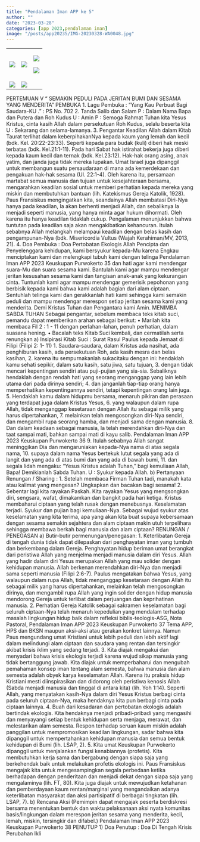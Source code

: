 ```yaml
---
title: "Pendalaman Iman APP ke 5"
author: ""
date: "2023-03-28"
categories: [app 2023,pendalaman iman]
image: "/posts/app20235/IMG-20230328-WA0048.jpg"
---
```


+----------------------------------------------+----------------------------------------------+----------------------------------------------+
| ![](/posts/app20235/IMG-20230328-WA0032.jpg) | ![](/posts/app20235/IMG-20230328-WA0035.jpg) | ![](/posts/app20235/IMG-20230328-WA0036.jpg) |
|                                              |                                              |                                              |
|                                              |                                              | ![](/posts/app20235/IMG-20230328-WA0039.jpg) |
+----------------------------------------------+----------------------------------------------+----------------------------------------------+
| ![](/posts/app20235/IMG-20230328-WA0034.jpg) | ![](/posts/app20235/IMG-20230328-WA0033.jpg) |                                              |
+----------------------------------------------+----------------------------------------------+----------------------------------------------+

PERTEMUAN V “ SEMAKIN PEDULI PADA JERITAN BUMI DAN SESAMA YANG MENDERITA” PEMBUKA 1. Lagu Pembuka : “Yang Kau Perbuat Bagi Saudara-KU .” : PS No. 702 2. Tanda Salib dan Salam P : Dalam Nama Bapa dan Putera dan Roh Kudus U : Amin P : Semoga Rahmat Tuhan kita Yesus Kristus, cinta kasih Allah dalam persekutuan Roh Kudus, selalu beserta kita U : Sekarang dan selama-lamanya. 3. Pengantar Keadilan Allah dalam Kitab Taurat terlihat dalam keberpihakanNya kepada kaum yang lemah dan kecil (bdk. Kel. 20:22-23:33). Seperti kepada para budak (kuli) diberi hak meski terbatas (bdk. Kel.21:1-11). Pada hari Sabat hak istirahat bekerja juga diberi kepada kaum kecil dan ternak (bdk. Kel.23:12). Hak-hak orang asing, anak yatim, dan janda juga tidak mereka lupakan. Umat Israel juga dipanggil untuk membangun suatu persaudaraan di mana ada kemerdekaan dan pengakuan hak-hak sesama (Ul. 22:1-4). Oleh karena itu, persamaan martabat semua manusia dan tujuan untuk kesejahteraan bersama, mengarahkan keadilan sosial untuk memberi perhatian kepada mereka yang miskin dan membutuhkan bantuan (lih. Katekismus Gereja Katolik, 1928). Paus Fransiskus mengingatkan kita, seandainya Allah membatasi Diri-Nya hanya pada keadilan, Ia akan berhenti menjadi Allah, dan sebaliknya Ia menjadi seperti manusia, yang hanya minta agar hukum dihormati. Oleh karena itu hanya keadilan tidaklah cukup. Pengalaman menunjukkan bahwa tuntutan pada keadilan saja akan mengakibatkan kehancuran. Itulah sebabnya Allah melangkah melampaui keadilan dengan belas kasih dan pengampunan-Nya (bdk. Misericordia Vultus (Wajah Kerahiman/MV, 2013, 21). 4. Doa Pembuka : Doa Pertobatan Ekologis Allah Pencipta dan Penyelenggara kehidupan, kami bersyukur kepada-Mu karena Engkau menciptakan kami dan melengkapi tubuh kami dengan telinga Pendalaman Iman APP 2023 Keuskupan Purwokerto 35 dan hati agar kami mendengar suara-Mu dan suara sesama kami. Bantulah kami agar mampu mendengar jeritan kesusahan sesama kami dan tangisan anak-anak yang kekurangan cinta. Tuntunlah kami agar mampu mendengar gemerisik pepohonan yang berbisik kepada kami bahwa kami adalah bagian dari alam ciptaan. Sentuhlah telinga kami dan gerakkanlah hati kami sehingga kami semakin peduli dan mampu mendengar merespon setiap jeritan sesama kami yang menderita. Demi Kristus Tuhan dan Pengantara kami Amin. MENIMBA SABDA TUHAN Sebagai pengantar, sebelum membaca teks kitab suci, pemandu dapat memberikan arahan sebagai berikut: • Marilah kita membaca Fil 2 : 1 - 11 dengan perlahan-lahan, penuh perhatian, dalam suasana hening. • Bacalah teks Kitab Suci kembali, dan cermatilah serta renungkan a) Insipirasi Kitab Suci : Surat Rasul Paulus kepada Jemaat di Filipi (Filipi 2: 1- 11) 1. Saudara-saudara, dalam Kristus ada nasihat, ada penghiburan kasih, ada persekutuan Roh, ada kasih mesra dan belas kasihan, 2. karena itu sempurnakanlah sukacitaku dengan ini: hendaklah kamu sehati sepikir, dalam satu kasih, satu jiwa, satu tujuan, 3. dengan tidak mencari kepentingan sendiri atau puji-pujian yang sia-sia. Sebaliknya hendaklah dengan rendah hati yang seorang menganggap yang lain lebih utama dari pada dirinya sendiri; 4. dan janganlah tiap-tiap orang hanya memperhatikan kepentingannya sendiri, tetapi kepentingan orang lain juga. 5. Hendaklah kamu dalam hidupmu bersama, menaruh pikiran dan perasaan yang terdapat juga dalam Kristus Yesus, 6. yang walaupun dalam rupa Allah, tidak menganggap kesetaraan dengan Allah itu sebagai milik yang harus dipertahankan, 7. melainkan telah mengosongkan diri-Nya sendiri, dan mengambil rupa seorang hamba, dan menjadi sama dengan manusia. 8. Dan dalam keadaan sebagai manusia, Ia telah merendahkan diri-Nya dan taat sampai mati, bahkan sampai mati di kayu salib. Pendalaman Iman APP 2023 Keuskupan Purwokerto 36 9. Itulah sebabnya Allah sangat meninggikan Dia dan mengaruniakan kepada-Nya nama di atas segala nama, 10. supaya dalam nama Yesus bertekuk lutut segala yang ada di langit dan yang ada di atas bumi dan yang ada di bawah bumi, 11. dan segala lidah mengaku: "Yesus Kristus adalah Tuhan," bagi kemuliaan Allah, Bapa! Demikianlah Sabda Tuhan. U : Syukur kepada Allah. b) Pertanyaan Renungan / Sharing : 1. Setelah membaca Firman Tuhan tadi, manakah kata atau kalimat yang mengesan? Ungkapkan dan bacakan bagi sesama! 2. Sebentar lagi kita rayakan Paskah. Kita rayakan Yesus yang mengsongkan diri, sengsara, wafat, dimakamkan dan bangkit pada hari ketiga. Kristus membaharui ciptaan yang telah rusak dengan menebusnya. Keselamatan terjadi. Syukur dan pujian bagi kemuliaan-Nya. Sebagai wujud syukur atas keselamatan yang kita terima, apa yang akan kita buat supaya kebersamaan dengan sesama semakin sejahtera dan alam ciptaan makin utuh terpelihara sehingga membawa berkah bagi manusia dan alam ciptaan? RENUNGAN / PENEGASAN a) Butir-butir permenungan/penegasan: 1. Keterlibatan Gereja di tengah dunia tidak dapat dilepaskan dari penghayatan iman yang tumbuh dan berkembang dalam Gereja. Penghayatan hidup beriman umat berangkat dari peristiwa Allah yang menjelma menjadi manusia dalam diri Yesus. Allah yang hadir dalam diri Yesus merupakan Allah yang mau solider dengan kehidupan manusia. Allah berkenan merendahkan diri-Nya dan menjadi sama seperti manusia (Filipi 2:6-7). Paulus mengatakan bahwa Yesus, yang walaupun dalam rupa Allah, tidak menganggap kesetaraan dengan Allah itu sebagai milik yang harus dipertahankan, melainkan telah mengosongkan dirinya, dan mengambil rupa Allah yang ingin solider dengan hidup manusia mendorong Gereja untuk terlibat dalam perjuangan dan keprihatinan manusia. 2. Perhatian Gereja Katolik sebagai sakramen keselamatan bagi seluruh ciptaan-Nya telah menaruh kepedulian yang mendalam terhadap masalah lingkungan hidup baik dalam refleksi biblis-teologis-ASG, Nota Pastoral, Pendalaman Iman APP 2023 Keuskupan Purwokerto 37 Tema APP, HPS dan BKSN maupun aksi-aksi atau gerakan konkret lainnya. Namun Paus mengundang umat Kristiani untuk lebih peduli dan lebih aktif lagi dalam melindungi alam ciptaan dan saudara yang rentan dan tersingkir akibat krisis iklim yang sedang terjadi. 3. Kita diajak mengakui dan menyadari bahwa krisis ekologis terjadi karena wujud sikap manusia yang tidak bertanggung jawab. Kita diajak untuk memperbaharui dan mengubah pemahaman konsep iman tentang alam semesta, bahwa manusia dan alam semesta adalah obyek karya keselamatan Allah. Karena itu praksis hidup Kristiani mesti diinspirasikan dan didorong oleh peristiwa kenosis Allah (Sabda menjadi manusia dan tinggal di antara kita) (lih. Yoh 1:14). Seperti Allah, yang menyatakan kasih-Nya dalam diri Yesus Kristus berbagi cinta pada seluruh ciptaan-Nya, maka hendaknya kita pun berbagi cinta pada ciptaan lainnya. 4. Buah dari kesadaran dan pertobatan ekologis adalah bertindak ekologis. Kita hendaknya menjadi pribadi-pribadi yang mengasihi dan menyayangi setiap bentuk kehidupan serta menjaga, merawat, dan melestarikan alam semesta. Respon terhadap seruan kaum miskin adalah panggilan untuk mempromosikan keadilan lingkungan, sadar bahwa kita dipanggil untuk mempertahankan kehidupan manusia dan semua bentuk kehidupan di Bumi (lih. LSAP, 2). 5. Kita umat Keuskupan Purwokerto dipanggil untuk menjalankan fungsi kenabiannya (profetis). Kita membutuhkan kerja sama dan bergabung dengan siapa saja yang berkehendak baik untuk melakukan profetis ekologis ini. Paus Fransiskus mengajak kita untuk mengesampingkan segala perbedaan ketika berhadapan dengan penderitaan dan menjadi dekat dengan siapa saja yang mengalaminya (lih. FT, 80). Kita juga diajak untuk mewujudkan ketahanan dan pemberdayaan kaum rentan/marginal yang mengandaikan adanya keterlibatan masyarakat dan aksi partisipatif di berbagai tingkatan (lih. LSAP, 7). b) Rencana Aksi (Pemimpin dapat mengajak peserta berdiskresi bersama menentukan bentuk dan waktu pelaksanaan aksi nyata komunitas basis/lingkungan dalam merespon jeritan sesama yang menderita, kecil, lemah, miskin, tersingkir dan difabel.) Pendalaman Iman APP 2023 Keuskupan Purwokerto 38 PENUTUP 1) Doa Penutup : Doa Di Tengah Krisis Perubahan Ikli

